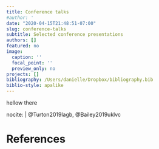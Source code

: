 ```yaml
---
title: Conference talks
#author: '
date: "2020-04-15T21:48:51-07:00"
slug: conference-talks
subtitle: Selected conference presentations
authors: []
featured: no
image:
  caption: ''
  focal_point: ''
  preview_only: no
projects: []
bibliography: /Users/danielle/Dropbox/bibliography.bib
biblio-style: apalike
---
```


hellow there


nocite: |
@Turton2019lagb, @Bailey2019uklvc

# References